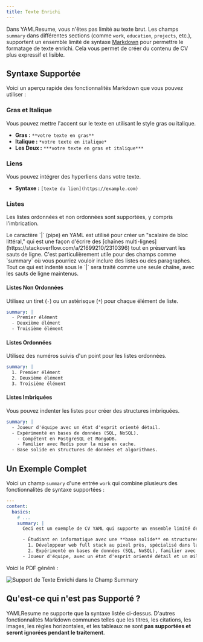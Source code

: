 ```yaml
---
title: Texte Enrichi
---
```


Dans YAMLResume, vous n'êtes pas limité au texte brut. Les champs `summary` dans
différentes sections (comme `work`, `education`, `projects`, etc.), supportent un
ensemble limité de syntaxe [Markdown](https://en.wikipedia.org/wiki/Markdown) pour
permettre le formatage de texte enrichi. Cela vous permet de créer du contenu de CV plus expressif et
lisible.

## Syntaxe Supportée

Voici un aperçu rapide des fonctionnalités Markdown que vous pouvez utiliser :

### Gras et Italique

Vous pouvez mettre l'accent sur le texte en utilisant le style gras ou italique.

-   **Gras :** `**votre texte en gras**`
-   **Italique :** `*votre texte en italique*`
-   **Les Deux :** `***votre texte en gras et italique***`

### Liens

Vous pouvez intégrer des hyperliens dans votre texte.

-   **Syntaxe :** `[texte du lien](https://example.com)`

### Listes

Les listes ordonnées et non ordonnées sont supportées, y compris l'imbrication.

<Callout title="Comprendre le caractère `|` pour les chaînes multi-lignes en YAML">
  Le caractère `|` (pipe) en YAML est utilisé pour créer un "scalaire de bloc littéral,"
  qui est une façon d'écrire des [chaînes multi-lignes](https://stackoverflow.com/a/21699210/2310396) tout en préservant
  les sauts de ligne. C'est particulièrement utile pour des champs comme `summary` où vous
  pourriez vouloir inclure des listes ou des paragraphes. Tout ce qui est indenté sous le `|`
  sera traité comme une seule chaîne, avec les sauts de ligne maintenus.
</Callout>

#### Listes Non Ordonnées

Utilisez un tiret (`-`) ou un astérisque (`*`) pour chaque élément de liste.

```yml lineNumbers
summary: |
  - Premier élément
  - Deuxième élément
  - Troisième élément
```

#### Listes Ordonnées

Utilisez des numéros suivis d'un point pour les listes ordonnées.

```yml lineNumbers
summary: |
  1. Premier élément
  2. Deuxième élément
  3. Troisième élément
```

#### Listes Imbriquées

Vous pouvez indenter les listes pour créer des structures imbriquées.

```yml lineNumbers
summary: |
  - Joueur d'équipe avec un état d'esprit orienté détail.
  - Expérimenté en bases de données (SQL, NoSQL).
    - Compétent en PostgreSQL et MongoDB.
    - Familier avec Redis pour la mise en cache.
  - Base solide en structures de données et algorithmes.
```

## Un Exemple Complet

Voici un champ `summary` d'une entrée `work` qui combine plusieurs des
fonctionnalités de syntaxe supportées :

```yml lineNumbers
---
content:
  basics:
    # ...
    summary: |
      Ceci est un exemple de CV YAML qui supporte un ensemble limité de syntaxe markdown pour le texte enrichi (gras, italique, liens, listes) :

      - Étudiant en informatique avec une **base solide** en structures de données, *algorithmes*, et développement logiciel
        1. Développeur web full stack au pixel près, spécialisé dans la création de sites web de haute qualité et visuellement attrayants
        2. Expérimenté en bases de données (SQL, NoSQL), familier avec les technologies côté serveur ([Node.js](https://nodejs.org/en), Express, etc.)
      - Joueur d'équipe, avec un état d'esprit orienté détail et un œil aiguisé pour le design et l'expérience utilisateur
```

Voici le PDF généré :

![Support de Texte Enrichi dans le Champ Summary](/static/images/docs/content/rich-text/rich-text-support-in-summary-field.webp)

## Qu'est-ce qui n'est pas Supporté ?

YAMLResume ne supporte que la syntaxe listée ci-dessus. D'autres fonctionnalités Markdown communes
telles que les titres, les citations, les images, les règles horizontales, et les tableaux ne sont **pas
supportées et seront ignorées pendant le traitement**.
